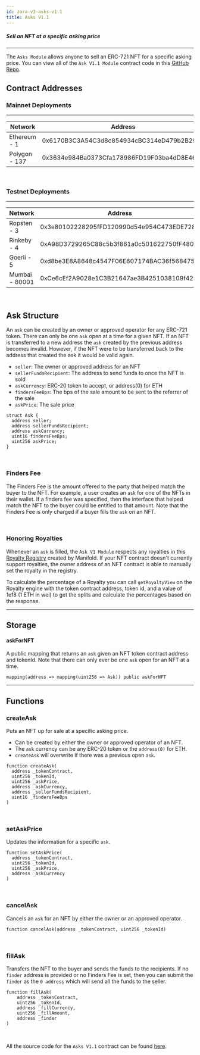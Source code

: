 ```yaml
---
id: zora-v3-asks-v1.1
title: Asks V1.1
---
```


##### Sell an NFT at a specific asking price

---
The `Asks Module` allows anyone to sell an ERC-721 NFT for a specific asking price. 
You can view all of the `Ask V1.1 Module` contract code in this [GitHub Repo](https://github.com/ourzora/v3/blob/main/contracts/modules/Asks/V1.1/AsksV1_1.sol).

## Contract Addresses

### Mainnet Deployments
---
| **Network**       | **Address**                                |
| ----------------- | ------------------------------------------ |
| Ethereum - 1      | 0x6170B3C3A54C3d8c854934cBC314eD479b2B29A3 |
| Polygon - 137     | 0x3634e984Ba0373Cfa178986FD19F03ba4dD8E469 |

<br/> 

### Testnet Deployments
---
| **Network**       | **Address**                                |
| ----------------- | ------------------------------------------ |
| Ropsten - 3       | 0x3e80102228295fFD120990d54e954C473EDE7280 |
| Rinkeby - 4       | 0xA98D3729265C88c5b3f861a0c501622750fF4806 |
| Goerli - 5        | 0xd8be3E8A8648c4547F06E607174BAC36f5684756 |
| Mumbai - 80001    | 0xCe6cEf2A9028e1C3B21647ae3B4251038109f42a |

<br/>

## Ask Structure
An `ask` can be created by an owner or approved operator for any ERC-721 token.
There can only be one `ask` open at a time for a given NFT.
If an NFT is transferred to a new address the `ask` created by the previous address becomes invalid.
However, if the NFT were to be transferred back to the address that created the ask it would be valid again. 


* `seller`: The owner or approved address for an NFT
* `sellerFundsRecipient`: The address to send funds to once the NFT is sold
* `askCurrency`: ERC-20 token to accept, or address(0) for ETH
* `findersFeeBps`: The bps of the sale amount to be sent to the referrer of the sale
* `askPrice`: The sale price

```
struct Ask {
  address seller;
  address sellerFundsRecipient; 
  address askCurrency;
  uint16 findersFeeBps;
  uint256 askPrice;
}
```

<br/> 

### Finders Fee

The Finders Fee is the amount offered to the party that helped match the buyer to the NFT.
For example, a user creates an `ask` for one of the NFTs in their wallet. 
If a finders fee was specified, then the interface that helped match the NFT to the buyer could be entitled to that amount.
Note that the Finders Fee is only charged if a buyer fills the `ask` on an NFT.

<br/> 

### Honoring Royalties
Whenever an `ask` is filled, the `Ask V1 Module` respects any royalties in this [Royalty Registry](https://royaltyregistry.xyz/lookup) created by Manifold.
If your NFT contract doesn't currently support royalties, the owner address of an NFT contract is able to manually set the royalty in the registry.

To calculate the percentage of a Royalty you can call `getRoyaltyView` on the Royalty engine with the token contract address, token id, and a value of 1e18 (1 ETH in wei) to get the splits and calculate the percentages based on the response.
<br/> 

---

## Storage

#### askForNFT
A public mapping that returns an `ask` given an NFT token contract address and tokenId. 
Note that there can only ever be one `ask` open for an NFT at a time.

`mapping(address => mapping(uint256 => Ask)) public askForNFT`

--- 

## Functions

### createAsk 
Puts an NFT up for sale at a specific asking price. 
- Can be created by either the owner or approved operator of an NFT.
- The `ask` currency can be any ERC-20 token or the `address(0)` for ETH.
- `createAsk` will overwrite if there was a previous open `ask`.
```
function createAsk(
  address _tokenContract,
  uint256 _tokenId,
  uint256 _askPrice,
  address _askCurrency,
  address _sellerFundsRecipient,
  uint16 _findersFeeBps
)
```

<br/>

### setAskPrice
Updates the information for a specific `ask`.
```
function setAskPrice(
  address _tokenContract,
  uint256 _tokenId,
  uint256 _askPrice,
  address _askCurrency
) 
```

<br/>

### cancelAsk
Cancels an `ask` for an NFT by either the owner or an approved operator.
```
function cancelAsk(address _tokenContract, uint256 _tokenId)
```

<br/>

### fillAsk 
Transfers the NFT to the buyer and sends the funds to the recipients. 
If no `finder` address is provided or no Finders Fee is set, then you can submit the `finder` as the `0 address` which will send all the funds to the seller.
```
function fillAsk(
    address _tokenContract,
    uint256 _tokenId,
    address _fillCurrency,
    uint256 _fillAmount,
    address _finder
) 
```
<br/>

All the source code for the `Asks V1.1` contract can be found [here](https://github.com/ourzora/v3/blob/main/contracts/modules/Asks/V1.1/AsksV1_1.sol).